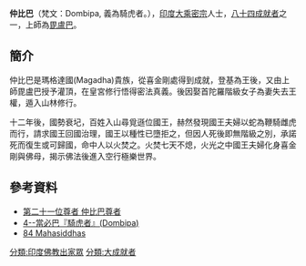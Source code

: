 '''仲比巴'''（梵文：Dombipa, 義為騎虎者。），[[印度|印度]][[大乘|大乘]][[密宗|密宗]]人士，[[八十四大成就者|八十四成就者]]之一，上師為[[毘盧巴|毘盧巴]]。
==簡介==
仲比巴是瑪格達國(Magadha)貴族，從喜金剛處得到成就，登基為王後，又由上師毘盧巴授予灌頂，在皇宮修行悟得密法真義。後因娶首陀羅階級女子為妻失去王權，遁入山林修行。

十二年後，國勢衰圮，百姓入山尋覓遜位國王，赫然發現國王夫婦以蛇為鞭騎雌虎而行，請求國王回國治理，國王以種性已墮拒之，但因人死後即無階級之別，承諾死而復生或可歸國，命中人以火焚之。火焚七天不熄，火光之中國王夫婦化身喜金剛與佛母，揭示佛法後進入空行極樂世界。

==參考資料==
{{reflist}}
*[http://www.lopon.org.tw/teachings/page2_1.aspx?cid=100&lid=101&id=4634 第二十一位尊者 仲比巴尊者]{{Wayback|url=http://www.lopon.org.tw/teachings/page2_1.aspx?cid=100&lid=101&id=4634 |date=20140903115109 }}
*[https://web.archive.org/web/20140903130322/http://www.karmapa-news.com/page3_8_4.php 4--當必巴『騎虎者』(Dombipa)]
*[http://www.tsemrinpoche.com/tsem-tulku-rinpoche/buddhas-dharma/vajradhara-and-84-mahasiddhas.html 84 Mahasiddhas]{{Wayback|url=http://www.tsemrinpoche.com/tsem-tulku-rinpoche/buddhas-dharma/vajradhara-and-84-mahasiddhas.html |date=20140905044317 }}

{{84Buddhist}}
[[分類:印度佛教出家眾|分類:印度佛教出家眾]]
[[分類:大成就者|分類:大成就者]]